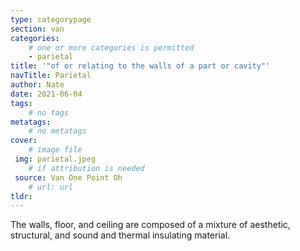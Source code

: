 ```yaml
---
type: categorypage
section: van
categories: 
	# one or more categories is permitted
	- parietal
title: '"of or relating to the walls of a part or cavity"'
navTitle: Parietal
author: Nate
date: 2021-06-04
tags:
	# no tags
metatags:
	# no metatags
cover: 
	# image file
 img: parietal.jpeg
	# if attribution is needed
 source: Van One Point Oh
	# url: url
tldr:
---
```


The walls, floor, and ceiling are composed of a mixture of aesthetic, structural, and sound and thermal insulating material.  


